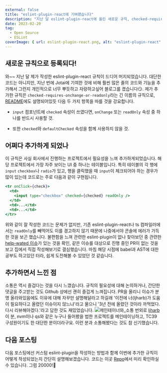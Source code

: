 ```yaml
---
external: false
title: "eslint-plugin-react에 기여했습니다"
description: "지난 달 eslint-plugin-react에 올린 새로운 규칙, checked-requires-onchange-or-readonly이 추가되었습니다 🥳"
date: 2023-02-20
tag:
  - Open Source
  - ESLint
coverImage: { url: eslint-plugin-react.png, alt: "eslint-plugin-react" }
---
```


## 새로운 규칙으로 등록되다!

와~~ 지난 달 제가 작성한 eslint-plugin-react 규칙이 드디어 머지되었습니다. 대단한 코드는 아니지만, 지난 번에 Jotai에 기여한 것에 비해 훨씬 많은 줄의 코드와 기능을 추가해서 그런지 개인적으로 너무 뿌듯하고 자랑하고싶어 블로그를 켰습니다😏. 제가 추가한 규칙은 `checked-requires-onchange-or-readonly`라는 긴 이름의 규칙으로, [README](https://github.com/jsx-eslint/eslint-plugin-react/blob/master/docs/rules/checked-requires-onchange-or-readonly.md)에도 설명되어있듯 다음 두 가지 항목을 따를 것을 강요합니다.

- `input` 컴포넌트에 `checked` 속성이 쓰였다면, `onChange` 또는 `readOnly` 속성 중 하나를 반드시 사용할 것.

- 또한 `checked`와 `defaultChecked` 속성을 함께 사용하지 않을 것.

## 어쩌다 추가하게 되었나

이 규칙은 사실 회사에서 진행하는 프로젝트에서 필요성을 느껴 추가하게되었습니다. 해당 프로젝트에서 가장 자주 보이는 UI 중 하나는 테이블입니다. 특히 테이블의 각 행에 `input` `checkbox`나 `radio`가 있고, 행을 클릭했을 때 `input`이 체크되어야 하는 경우가 많이 있는데 코드로는 주로 다음과 같이 구현됩니다.

```jsx
<tr onClick={check}>
  <td>
    <input type="checkbox" checked={checked} readOnly />
  </td>
  <td>...</td>
  <td>...</td>
</tr>
```

위와 같이 잘 작성한 코드는 문제가 없지만, 기존 eslint-plugin-react나 ts 컴파일러에서는 `readOnly`를 빼먹어도 이를 경고하지 않기 때문에 나중에서야 콘솔에 에러가 가득한 것을 보곤 했습니다. 불편함을 느껴 관련한 eslint-plugin이 없나 찾아보던 중 관련한 [help-wated 이슈](https://github.com/jsx-eslint/eslint-plugin-react/issues/3143)가 있는 것을 확인, 같은 이슈를 대상으로 진행 중인 PR이 없는 것을 보고 집에서 직접 작성해보기로 결심했습니다. 마침 해당 시점에 babel과 AST에 대한 공부도 하고있던 터라, 쉽게 도전해볼 수 있었던 것 같습니다.

## 추가하면서 느낀 점

소통은 역시 즐겁다는 것을 다시 느꼈습니다. 규칙의 필요성에 대해 논의하거나, 간단한 댓글을 주고받는 것도 Github 상에선 괜히 즐겁게 느껴집니다. PR을 올리니 이슈가 분명 올라와있음에도 이유에 대해 자꾸만 설명해달라고 하길래 '이전에 너(ljharb)가 도움이 필요하다고 올렸던 이슈이지 않느냐'라고 물으니 '3년 전에 올렸던 것이라 까먹었다. 다시 리뷰해야겠다.'라고 답한 것도 재밌었습니다.
![메인테이너와_소통](/images/eslint-plugin-react-comment.png)
번외로 [ljharb](https://github.com/ljharb) 이 분, nvm이나 qs와 같은 누구나 들어봤을 법한 프로젝트를 메인테이닝하고, TC39 구성원이기도 한 대단한 분이더라구요. 이런 분과 소통해봤다는 것도 참 신기했습니다.

## 다음 포스팅

다음 포스팅에선 커스텀 eslint-plugin을 작성하는 방법과 함께 이번에 추가한 규칙이 어떻게 작성되었는지 간단히 설명해보겠습니다. 코드는 이곳 [Repo](https://github.com/jsx-eslint/eslint-plugin-react?tab=readme-ov-file#list-of-supported-rules)에서 미리 확인하실 수 있습니다. 그럼 20000!👋
